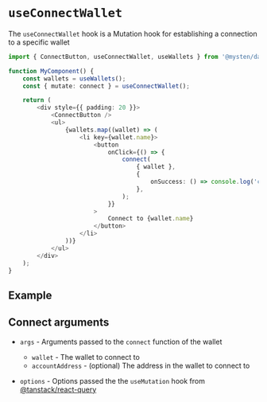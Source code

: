 
# `useConnectWallet`

The `useConnectWallet` hook is a Mutation hook for establishing a connection to a specific wallet

```ts
import { ConnectButton, useConnectWallet, useWallets } from '@mysten/dapp-kit';

function MyComponent() {
	const wallets = useWallets();
	const { mutate: connect } = useConnectWallet();

	return (
		<div style={{ padding: 20 }}>
			<ConnectButton />
			<ul>
				{wallets.map((wallet) => (
					<li key={wallet.name}>
						<button
							onClick={() => {
								connect(
									{ wallet },
									{
										onSuccess: () => console.log('connected'),
									},
								);
							}}
						>
							Connect to {wallet.name}
						</button>
					</li>
				))}
			</ul>
		</div>
	);
}
```

## Example

<UseConnectWalletExample />

## Connect arguments

- `args` - Arguments passed to the `connect` function of the wallet

  - `wallet` - The wallet to connect to
  - `accountAddress` - (optional) The address in the wallet to connect to

- `options` - Options passed the the `useMutation` hook from
  [@tanstack/react-query](https://tanstack.com/query/latest/docs/react/guides/mutations)
